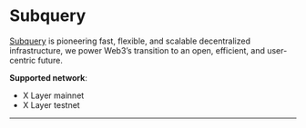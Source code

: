 # Subquery
[Subquery](https://subquery.foundation/sale "Subquery") is pioneering fast, flexible, and scalable decentralized infrastructure, we power Web3’s transition to an open, efficient, and user-centric future.

**Supported network**: 
- X Layer mainnet
- X Layer testnet
---